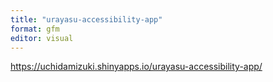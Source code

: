 ```yaml
---
title: "urayasu-accessibility-app"
format: gfm
editor: visual
---
```


<https://uchidamizuki.shinyapps.io/urayasu-accessibility-app/>
